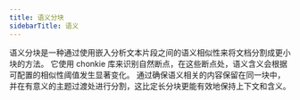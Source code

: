 ```yaml
---
title: 语义分块
sidebarTitle: 语义
---
```


语义分块是一种通过使用嵌入分析文本片段之间的语义相似性来将文档分割成更小块的方法。
它使用 chonkie 库来识别自然断点，在这些断点处，语义含义会根据可配置的相似性阈值发生显著变化。
通过确保语义相关的内​​容保留在同一块中，并在有意义的主题过渡处进行分割，这比定长分块更能有效地保持上下文和含义。


<Snippet file="chunking-semantic.mdx" />